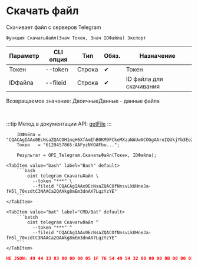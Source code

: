 ﻿---
sidebar_position: 5
---


# Скачать файл
 Скачивает файл с серверов Telegram



`Функция СкачатьФайл(Знач Токен, Знач IDФайла) Экспорт`

  | Параметр | CLI опция | Тип | Обяз. | Назначение |
  |-|-|-|-|-|
  | Токен | --token | Строка | &#x2714; | Токен |
  | IDФайла | --fileid | Строка | &#x2714; | ID файла для скачивания |

  
  Возвращаемое значение:   ДвоичныеДанные - данные файла

<br/>

:::tip
Метод в документации API: [getFile](https://core.telegram.org/bots/api#getfile)
:::
<br/>



```bsl title="Пример использования для 1С:Предприятие/OneScript"
    IDФайла = "CQACAgIAAx0EcNsaZQACOH1nqH6XfAmIhB0KM9FCkeMXzaNAUwACOGgAAroIQUkjYb3Ee2FpoTYE";
    Токен   = "6129457865:AAFyzNYOAFbu...";

    Результат = OPI_Telegram.СкачатьФайл(Токен, IDФайла);
```
    

 <Tabs>
  
    <TabItem value="bash" label="Bash" default>
        ```bash
            oint telegram СкачатьФайл \
              --token "***" \
              --fileid "CQACAgIAAx0EcNsaZQACOfNnsvLkUHneJa-fH5l_70xzdtC3NAACa2QAAkg8mEm3dnAX7LqzYzYE"
        ```
    </TabItem>
  
    <TabItem value="bat" label="CMD/Bat" default>
        ```batch
            oint telegram СкачатьФайл ^
              --token "***" ^
              --fileid "CQACAgIAAx0EcNsaZQACOfNnsvLkUHneJa-fH5l_70xzdtC3NAACa2QAAkg8mEm3dnAX7LqzYzYE"
        ```
    </TabItem>
</Tabs>


```json title="Результат"
НЕ JSON: 49 44 33 03 00 00 00 05 1F 76 54 49 54 32 00 00 00 0B 00 00 01 FF FE 44 00 6F 00 67 00 73 00 54 50 45 31 00 00 00 15 00 00 01 FF FE 4D 00 6F 00 74 00 6F 00 72 00 68 00 65 00 61 00 64 00 54 59…
```
